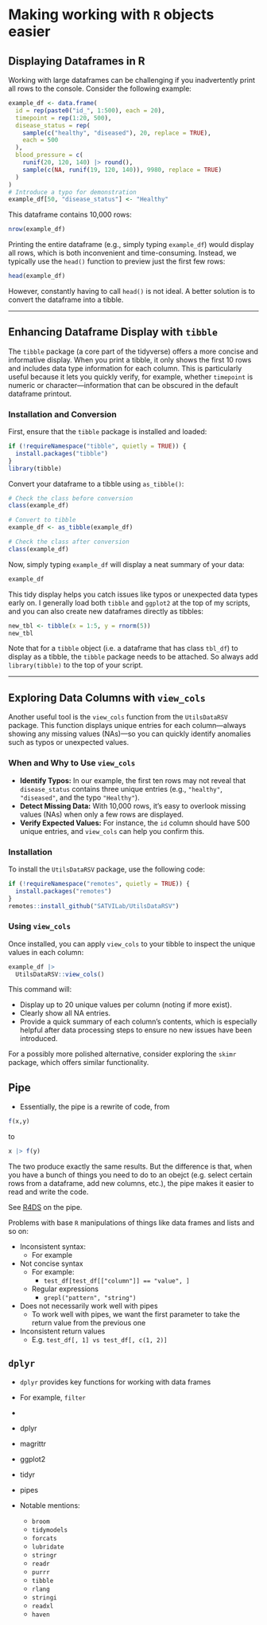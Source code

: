 # Making working with `R` objects easier {#sec-day5-tidyverse}


## Displaying Dataframes in R

Working with large dataframes can be challenging if you inadvertently print all rows to the console.
Consider the following example:

```r
example_df <- data.frame(
  id = rep(paste0("id_", 1:500), each = 20),
  timepoint = rep(1:20, 500),
  disease_status = rep(
    sample(c("healthy", "diseased"), 20, replace = TRUE),
    each = 500
  ),
  blood_pressure = c(
    runif(20, 120, 140) |> round(),
    sample(c(NA, runif(19, 120, 140)), 9980, replace = TRUE)
  )
)
# Introduce a typo for demonstration
example_df[50, "disease_status"] <- "Healthy"
```

This dataframe contains 10,000 rows:

```r
nrow(example_df)
```

Printing the entire dataframe (e.g., simply typing `example_df`) would display all rows, which is both inconvenient and time-consuming. Instead, we typically use the `head()` function to preview just the first few rows:

```r
head(example_df)
```

However, constantly having to call `head()` is not ideal. A better solution is to convert the dataframe into a tibble.

---

## Enhancing Dataframe Display with `tibble`

The `tibble` package (a core part of the tidyverse) offers a more concise and informative display. When you print a tibble, it only shows the first 10 rows and includes data type information for each column. This is particularly useful because it lets you quickly verify, for example, whether `timepoint` is numeric or character—information that can be obscured in the default dataframe printout.

### Installation and Conversion

First, ensure that the `tibble` package is installed and loaded:

```r
if (!requireNamespace("tibble", quietly = TRUE)) {
  install.packages("tibble")
}
library(tibble)
```

Convert your dataframe to a tibble using `as_tibble()`:

```r
# Check the class before conversion
class(example_df)

# Convert to tibble
example_df <- as_tibble(example_df)

# Check the class after conversion
class(example_df)
```

Now, simply typing `example_df` will display a neat summary of your data:

```r
example_df
```

This tidy display helps you catch issues like typos or unexpected data types early on. I generally load both `tibble` and `ggplot2` at the top of my scripts, and you can also create new dataframes directly as tibbles:

```r
new_tbl <- tibble(x = 1:5, y = rnorm(5))
new_tbl
```

Note that for a `tibble` object (i.e. a dataframe that has class `tbl_df`) to display as a tibble, the `tibble` package needs to be attached.
So always add `library(tibble)` to the top of your script.

---

## Exploring Data Columns with `view_cols`

Another useful tool is the `view_cols` function from the `UtilsDataRSV` package. This function displays unique entries for each column—always showing any missing values (NAs)—so you can quickly identify anomalies such as typos or unexpected values.

### When and Why to Use `view_cols`

- **Identify Typos:** In our example, the first ten rows may not reveal that `disease_status` contains three unique entries (e.g., `"healthy"`, `"diseased"`, and the typo `"Healthy"`).
- **Detect Missing Data:** With 10,000 rows, it’s easy to overlook missing values (NAs) when only a few rows are displayed.
- **Verify Expected Values:** For instance, the `id` column should have 500 unique entries, and `view_cols` can help you confirm this.

### Installation

To install the `UtilsDataRSV` package, use the following code:

```r
if (!requireNamespace("remotes", quietly = TRUE)) {
  install.packages("remotes")
}
remotes::install_github("SATVILab/UtilsDataRSV")
```

### Using `view_cols`

Once installed, you can apply `view_cols` to your tibble to inspect the unique values in each column:

```r
example_df |>
  UtilsDataRSV::view_cols()
```

This command will:

- Display up to 20 unique values per column (noting if more exist).
- Clearly show all NA entries.
- Provide a quick summary of each column’s contents, which is especially helpful after data processing steps to ensure no new issues have been introduced.

For a possibly more polished alternative, consider exploring the `skimr` package, which offers similar functionality.

## Pipe

- Essentially, the pipe is a rewrite of code, from

```r
f(x,y)
```

to 

```r
x |> f(y)
```

The two produce exactly the same results.
But the difference is that, when you have a bunch of things you need to do to an obejct (e.g. select certain rows from a dataframe, add new columns, etc.), the pipe makes it easier to read and write the code.

See [R4DS](https://r4ds.hadley.nz/data-transform.html#sec-the-pipe) on the pipe.

Problems with base `R` manipulations of things like data frames and lists and so on:

- Inconsistent syntax:
  - For example
- Not concise syntax
  - For example:
    - `test_df[test_df[["column"]] == "value", ]`
  - Regular expressions
    - `grepl("pattern", "string")`
- Does not necessarily work well with pipes
  - To work well with pipes, we want the first parameter to take the return value from the previous one
- Inconsistent return values
  - E.g. `test_df[, 1] vs test_df[, c(1, 2)]`

## `dplyr`

- `dplyr` provides key functions for working with data frames
- For example, `filter`

- 

- dplyr
- magrittr
- ggplot2
- tidyr
- pipes
- Notable mentions:
  - `broom`
  - `tidymodels`
  - `forcats`
  - `lubridate`
  - `stringr`
  - `readr`
  - `purrr`
  - `tibble`
  - `rlang`
  - `stringi`
  - `readxl`
  - `haven`